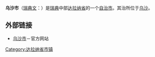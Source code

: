 {{Infobox Kommun|
fullname=Orsa kommun|
coatofarms=[[File:Orsa_vapen2.svg|100px]]|
county=[[达拉纳省|达拉纳省]]|
province=[[达拉纳|达拉纳]]|
capital=[[乌沙|乌沙]]|
map=[[File:Orsa_Municipality_in_Dalarna_County.png|200px]]|
arearank=第57名|
area=1,808.13|
arealand=1,742.27|
populationrank=第254名|
population=7,026|
densityrank=第259名|
populationdensity=4.0|
website=[http://www.orsa.se/eng/welcome.html http://www.orsa.se／]|
footnotes=面积与人口统计数据来自[[瑞典统计局|瑞典统计局]]，截至2006年12月31日}}

'''乌沙市'''（[[瑞典文|瑞典文]]：{{lang|sv|''Orsa kommun''}}）是[[瑞典|瑞典]]中部[[达拉纳省|达拉纳省]]的一个[[瑞典自治市|自治市]]。其治所位于[[乌沙|乌沙]]。

== 外部链接 ==
* [https://web.archive.org/web/20080219162245/http://www.orsa.se/eng/welcome.html 乌沙市]－官方网站

{{Commonscat|Orsa|Orsa Municipality}}

{{Dalarna County}}

[[Category:达拉纳省市镇|Category:达拉纳省市镇]]